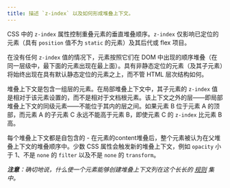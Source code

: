 ```yaml
---
title: 描述 `z-index` 以及如何形成堆叠上下文。
---
```


CSS 中的 `z-index` 属性控制重叠元素的垂直堆叠顺序。`z-index` 仅影响已定位的元素（具有 `position` 值不为 `static` 的元素）及其后代或 flex 项目。

在没有任何 `z-index` 值的情况下，元素按照它们在 DOM 中出现的顺序堆叠（在同一层级中，最下面的元素出现在最上面）。具有非静态定位的元素（及其子元素）将始终出现在具有默认静态定位的元素之上，而不管 HTML 层次结构如何。

堆叠上下文是包含一组层的元素。在局部堆叠上下文中，其子元素的 `z-index` 值是相对于该元素设置的，而不是相对于文档根元素。该上下文之外的层——即局部堆叠上下文的同级元素——不能位于其内的层之间。如果元素 B 位于元素 A 的顶部，而元素 A 的子元素 C 永远不能高于元素 B，即使元素 C 的 `z-index` 比元素 B 高。

每个堆叠上下文都是自包含的 - 在元素的content堆叠后，整个元素被认为在父堆叠上下文的堆叠顺序中。少数 CSS 属性会触发新的堆叠上下文，例如 `opacity` 小于 1、不是 `none` 的 `filter` 以及不是 `none` 的 `transform`。

***注意**：确切地说，什么使一个元素能够创建堆叠上下文列在这个长长的 [规则](https://developer.mozilla.org/en-US/docs/Web/CSS/CSS_Positioning/Understanding_z_index/The_stacking_context#The_stacking_context) 集中。*
